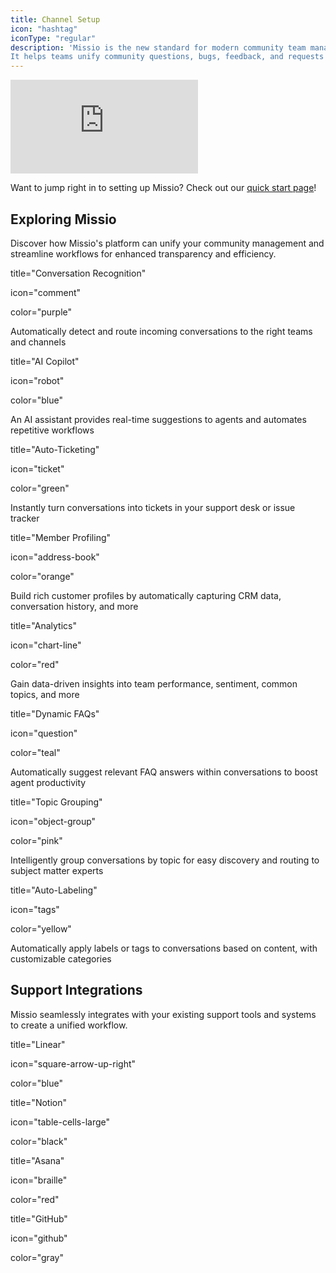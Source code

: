 ```yaml
---
title: Channel Setup
icon: "hashtag"
iconType: "regular" 
description: 'Missio is the new standard for modern community team management. 
It helps teams unify community questions, bugs, feedback, and requests in one platform from Discord, Slack and other community channels.'
---
```


<iframe
  className="w-full aspect-video"
  src="https://www.loom.com/embed/6d051c18a8884800b926d0363c06758f?sid=974f69a1-f9c7-43e6-978f-f678de9e471a"
  title="Loom video player"
  frameborder="0"
  allow="accelerometer; autoplay; clipboard-write; encrypted-media; gyroscope; picture-in-picture"
  allowfullscreen
></iframe>


<Tip>Want to jump right in to setting up Missio? Check out our [quick start page](/ai-copilot/basics.mdx)!</Tip>


## Exploring Missio

Discover how Missio's platform can unify your community management and streamline workflows for enhanced transparency and efficiency.

<CardGroup cols={2}>
  <Card

  title="Conversation Recognition"

  icon="comment"

  color="purple"
  >

  Automatically detect and route incoming conversations to the right teams and channels

  </Card>
  <Card

  title="AI Copilot"

  icon="robot"

  color="blue"
  >
  An AI assistant provides real-time suggestions to agents and automates repetitive workflows

  </Card>
  <Card

  title="Auto-Ticketing"

  icon="ticket"


  color="green"
  >
  Instantly turn conversations into tickets in your support desk or issue tracker

  </Card>
  <Card

  title="Member Profiling"

  icon="address-book"

  color="orange"
  >
  Build rich customer profiles by automatically capturing CRM data, conversation history, and more

  </Card>
  <Card

  title="Analytics"

  icon="chart-line"

  color="red"
  >
  Gain data-driven insights into team performance, sentiment, common topics, and more

  </Card>
  <Card

  title="Dynamic FAQs"

  icon="question"

  color="teal"
  >
  Automatically suggest relevant FAQ answers within conversations to boost agent productivity

  </Card>
  <Card

  title="Topic Grouping"

  icon="object-group"

  color="pink"
  >
  Intelligently group conversations by topic for easy discovery and routing to subject matter experts

  </Card>
  <Card

  title="Auto-Labeling"

  icon="tags"

  color="yellow"  
  >
  Automatically apply labels or tags to conversations based on content, with customizable categories

  </Card>
</CardGroup>

## Support Integrations

Missio seamlessly integrates with your existing support tools and systems to create a unified workflow.


<CardGroup cols={2}>
<Card

title="Linear"

icon="square-arrow-up-right"

color="blue"
>


</Card>
<Card

title="Notion"

icon="table-cells-large"

color="black"
>


</Card>
<Card

title="Asana"

icon="braille"

color="red"
>


</Card>
<Card

title="GitHub"

icon="github"

color="gray"
>

</Card> </CardGroup>
